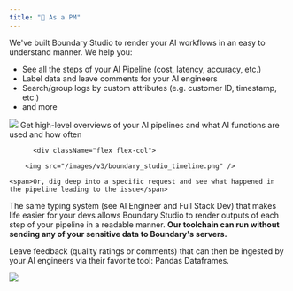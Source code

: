 ```yaml
---
title: "💼 As a PM"
---
```


We've built Boundary Studio to render your AI workflows in an easy to understand manner. We help you:

- See all the steps of your AI Pipeline (cost, latency, accuracy, etc.)
- Label data and leave comments for your AI engineers
- Search/group logs by custom attributes (e.g. customer ID, timestamp, etc.)
- and more

<div className="flex flex-row text-sm gap-2">
  <div className="flex flex-col p-2">
    <img src="/images/v3/boundary_studio_pipeline.png" />
    <span>
      Get high-level overviews of your AI pipelines and what AI functions are
      used and how often
    </span>
  </div>

          <div className="flex flex-col">

        <img src="/images/v3/boundary_studio_timeline.png" />

    <span>Or, dig deep into a specific request and see what happened in the pipeline leading to the issue</span>

</div>
</div>

The same typing system (see AI Engineer and Full Stack Dev) that makes life easier for your devs allows Boundary Studio to render outputs of each step of your pipeline in a readable manner. **Our toolchain can run without sending any of your sensitive data to Boundary's servers.**

Leave feedback (quality ratings or comments) that can then be ingested by your AI engineers via their favorite tool: Pandas Dataframes.

<img src="/images/v3/boundary_studio_event.png" />
